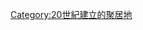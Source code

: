{{EstcatDecadeType|20|0|21|聚居地|Populated places|n=建立的}}
{{Commons category|Populated places established in the 2000s}}
[[Category:20世紀建立的聚居地|Category:20世紀建立的聚居地]]